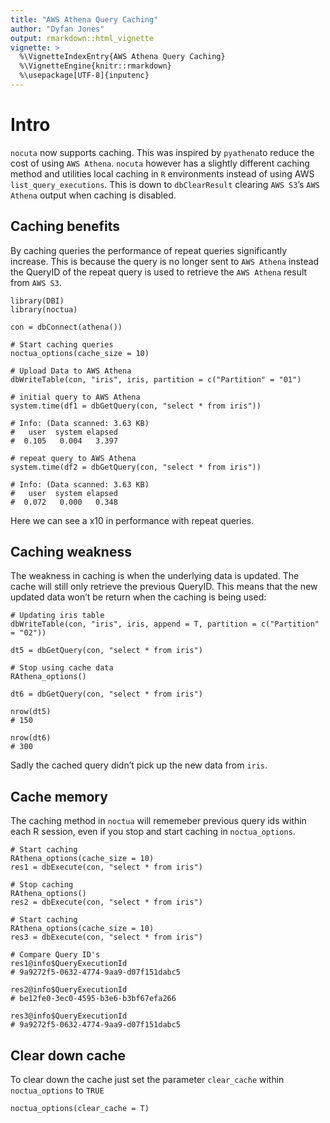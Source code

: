 ```yaml
---
title: "AWS Athena Query Caching"
author: "Dyfan Jones"
output: rmarkdown::html_vignette
vignette: >
  %\VignetteIndexEntry{AWS Athena Query Caching}
  %\VignetteEngine{knitr::rmarkdown}
  %\usepackage[UTF-8]{inputenc}
---
```


# Intro

`nocuta` now supports caching. This was inspired by `pyathena`to reduce the cost of using `AWS Athena`. `nocuta` however has a slightly different caching method and utilities local caching in `R` environments instead of using AWS `list_query_executions`. This is down to `dbClearResult` clearing `AWS S3`'s `AWS Athena` output when caching is disabled.

## Caching benefits

By caching queries the performance of repeat queries significantly increase. This is because the query is no longer sent to `AWS Athena` instead the QueryID of the repeat query is used to retrieve the `AWS Athena` result from `AWS S3`.

```
library(DBI)
library(noctua)

con = dbConnect(athena())

# Start caching queries
noctua_options(cache_size = 10)

# Upload Data to AWS Athena
dbWriteTable(con, "iris", iris, partition = c("Partition" = "01")

# initial query to AWS Athena
system.time(df1 = dbGetQuery(con, "select * from iris"))

# Info: (Data scanned: 3.63 KB)
#   user  system elapsed 
#  0.105   0.004   3.397 

# repeat query to AWS Athena
system.time(df2 = dbGetQuery(con, "select * from iris"))

# Info: (Data scanned: 3.63 KB)
#   user  system elapsed 
#  0.072   0.000   0.348 
```

Here we can see a x10 in performance with repeat queries.

## Caching weakness 

The weakness in caching is when the underlying data is updated. The cache will still only retrieve the previous QueryID. This means that the new updated data won't be return when the caching is being used:

```
# Updating iris table
dbWriteTable(con, "iris", iris, append = T, partition = c("Partition" = "02"))

dt5 = dbGetQuery(con, "select * from iris")

# Stop using cache data
RAthena_options()

dt6 = dbGetQuery(con, "select * from iris")

nrow(dt5)
# 150

nrow(dt6)
# 300
```

Sadly the cached query didn't pick up the new data from `iris`.

## Cache memory

The caching method in `noctua` will rememeber previous query ids within each R session, even if you stop and start caching in `noctua_options`.

```
# Start caching
RAthena_options(cache_size = 10)
res1 = dbExecute(con, "select * from iris")

# Stop caching
RAthena_options()
res2 = dbExecute(con, "select * from iris")

# Start caching
RAthena_options(cache_size = 10)
res3 = dbExecute(con, "select * from iris")

# Compare Query ID's
res1@info$QueryExecutionId
# 9a9272f5-0632-4774-9aa9-d07f151dabc5

res2@info$QueryExecutionId
# be12fe0-3ec0-4595-b3e6-b3bf67efa266

res3@info$QueryExecutionId
# 9a9272f5-0632-4774-9aa9-d07f151dabc5
```

## Clear down cache

To clear down the cache just set the parameter `clear_cache` within `noctua_options` to `TRUE`

```
noctua_options(clear_cache = T)
```
